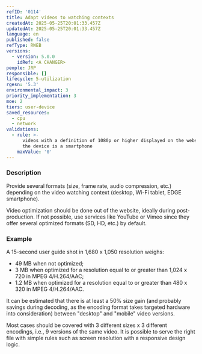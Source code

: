 ```yaml
---
refID: '0114'
title: Adapt videos to watching contexts
createdAt: 2025-05-25T20:01:33.457Z
updatedAt: 2025-05-25T20:01:33.457Z
language: en
published: false
refType: RWEB
versions:
  - version: 5.0.0
    idRef: <A CHANGER>
people: JRP
responsible: []
lifecycle: 5-utilization
rgesn: '5.3'
environmental_impact: 3
priority_implementation: 3
moe: 2
tiers: user-device
saved_resources:
  - cpu
  - network
validations:
  - rule: >-
      videos with a definition of 1080p or higher displayed on the website when
      the device is a smartphone
    maxValue: '0'
---
```


### Description

Provide several formats (size, frame rate, audio compression, etc.) depending on the video watching context (desktop, Wi-Fi tablet, EDGE smartphone).

Video optimization should be done out of the website, ideally during post-production. If not possible, use services like YouTube or Vimeo since they offer several optimized formats (SD, HD, etc.) by default.

### Example

A 15-second user guide shot in 1,680 x 1,050 resolution weighs:

* 49 MB when not optimized;
* 3 MB when optimized for a resolution equal to or greater than 1,024 x 720 in MPEG 4/H.264/AAC;
* 1.2 MB when optimized for a resolution equal to or greater than 480 x 320 in MPEG 4/H.264/AAC.

It can be estimated that there is at least a 50% size gain (and probably savings during decoding, as the encoding format takes targeted hardware into consideration) between "desktop" and "mobile" video versions.

Most cases should be covered with 3 different sizes x 3 different encodings, i.e., 9 versions of the same video. It is possible to serve the right file with simple rules such as screen resolution with a responsive design logic.
